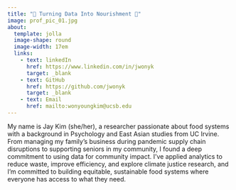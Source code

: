 ```yaml
---
title: "🌱 Turning Data Into Nourishment 🌱"
image: prof_pic_01.jpg
about: 
  template: jolla
  image-shape: round
  image-width: 17em
  links: 
    - text: linkedIn
      href: https://www.linkedin.com/in/jwonyk
      target: _blank
    - text: GitHub
      href: https://github.com/jwonyk
      target: _blank
    - text: Email
      href: mailto:wonyoungkim@ucsb.edu
---
```


My name is Jay Kim (she/her), a researcher passionate about food systems with a background in Psychology and East Asian studies from UC Irvine. From managing my family’s business during pandemic supply chain disruptions to supporting seniors in my community, I found a deep commitment to using data for community impact. I’ve applied analytics to reduce waste, improve efficiency, and explore climate justice research, and I’m committed to building equitable, sustainable food systems where everyone has access to what they need.